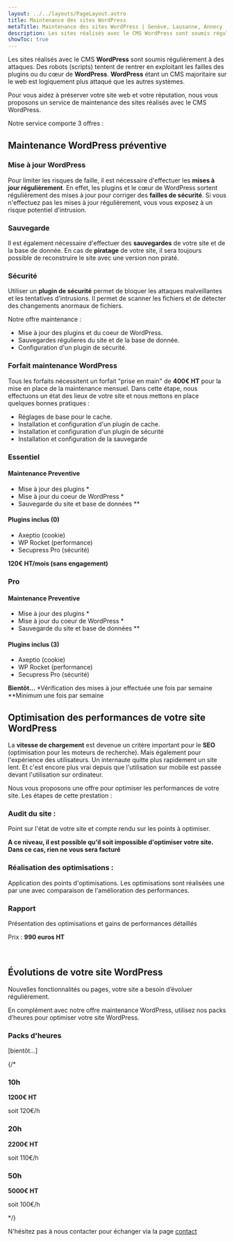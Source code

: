 ```yaml
---
layout: ../../layouts/PageLayout.astro
title: Maintenance des sites WordPress
metaTitle: Maintenance des sites WordPress | Genève, Lausanne, Annecy
description: Les sites réalisés avec le CMS WordPress sont soumis régulièrement à des attaques. Des robots (scripts) tentent de rentrer en exploitant les failles des plugins ou du cœur de WordPress.
showToc: true
---
```



Les sites réalisés avec le CMS **WordPress** sont soumis régulièrement à des attaques. Des robots (scripts) tentent de rentrer en exploitant les failles des plugins ou du cœur de **WordPress**.
**WordPress** étant un CMS majoritaire sur le web est logiquement plus attaqué que les autres systèmes.

Pour vous aidez à préserver votre site web et votre réputation, nous vous proposons un service de maintenance des sites réalisés avec le CMS WordPress.

Notre service comporte 3 offres :

## Maintenance WordPress préventive

### Mise à jour WordPress

Pour limiter les risques de faille, il est nécessaire d'effectuer les **mises à jour régulièrement**.
En effet, les plugins et le cœur de WordPress sortent régulièrement des mises à jour pour corriger des **failles de sécurité**. Si vous n'effectuez pas les mises à jour régulièrement, vous vous exposez à un risque potentiel d'intrusion.

### Sauvegarde

Il est également nécessaire d'effectuer des **sauvegardes** de votre site et de la base de donnée.
En cas de **piratage** de votre site, il sera toujours possible de reconstruire le site avec une version non piraté.

### Sécurité

Utiliser un **plugin de sécurité** permet de bloquer les attaques malveillantes et les tentatives d'intrusions.
Il permet de scanner les fichiers et de détecter des changements anormaux de fichiers.

Notre offre maintenance :

- Mise à jour des plugins et du coeur de WordPress.
- Sauvegardes régulieres du site et de la base de donnée.
- Configuration d'un plugin de sécurité.

### Forfait maintenance WordPress

Tous les forfaits nécessitent un forfait "prise en main" de **400€ HT** pour la mise en place de la maintenance mensuel.
Dans cette étape, nous effectuons un état des lieux de votre site et nous mettons en place quelques bonnes pratiques :

- Réglages de base pour le cache.
- Installation et configuration d'un plugin de cache.
- Installation et configuration d'un plugin de sécurité
- Installation et configuration de la sauvegarde

<Cards>
  <Card>
    <h3 class="text-accent-600 font-bold text-5xl w-full px-3 py-3">
      Essentiel
    </h3>
    <h4 class="text-primary-900 font-bold text-xl w-full px-3 py-3">
      Maintenance Preventive
    </h4>
    <ul class="text-sm text-left w-full px-3 py-3">
      <li>Mise à jour des plugins *</li>
      <li>Mise à jour du coeur de WordPress *</li>
      <li>Sauvegarde du site et base de données **</li>
    </ul>
    <h4 class="text-primary-900 font-bold text-xl w-full px-3 py-3">
      Plugins inclus (0)
    </h4>
    <ul class="text-sm w-full px-3 py-3 text-left">
      <li class="line-through">Axeptio (cookie)</li>
      <li class="line-through">WP Rocket (performance)</li>
      <li class="line-through">Secupress Pro (sécurité)</li>
    </ul>
    <strong class="text-3xl w-full px-3 py-3">
      120€ HT/mois <span class="text-sm">(sans engagement)</span>
    </strong>
  </Card>
  <Card>
    <h3 class="text-accent-600 font-bold text-5xl w-full px-3 py-3">Pro</h3>
    <h4 class="text-primary-900 font-bold text-xl w-full px-3 py-3">
      Maintenance Preventive
    </h4>
    <ul class="text-sm text-left w-full px-3 py-3">
      <li>Mise à jour des plugins *</li>
      <li>Mise à jour du coeur de WordPress *</li>
      <li>Sauvegarde du site et base de données **</li>
    </ul>
    <h4 class="text-primary-900 font-bold text-xl w-full px-3 py-3">
      Plugins inclus (3)
    </h4>
    <ul class="text-sm w-full px-3 py-3 text-left">
      <li>Axeptio (cookie)</li>
      <li>WP Rocket (performance)</li>
      <li>Secupress Pro (sécurité)</li>
    </ul>
    <strong class="text-2xl w-full px-3 py-3">Bientôt...</strong>
  </Card>
</Cards>
<span class="not-prose text-xs text-gray-500 pt-10 block">
  *Vérification des mises à jour effectuée une fois par semaine
</span>
<span class="not-prose text-xs text-gray-500 pb-10 block">
  **Minimum une fois par semaine
</span>

## Optimisation des performances de votre site WordPress

La **vitesse de chargement** est devenue un critère important pour le **SEO** (optimisation pour les moteurs de recherche). Mais également pour l'expérience des utilisateurs.
Un internaute quitte plus rapidement un site lent. Et c'est encore plus vrai depuis que l'utilisation sur mobile est passée devant l'utilisation sur ordinateur.

Nous vous proposons une offre pour optimiser les performances de votre site.
Les étapes de cette prestation :

### Audit du site :

Point sur l'état de votre site et compte rendu sur les points à optimiser.

**A ce niveau, il est possible qu'il soit impossible d'optimiser votre site. Dans ce cas, rien ne vous sera facturé**

### Réalisation des optimisations :

Application des points d'optimisations. Les optimisations sont réalisées une par une avec comparaison de l'amélioration des performances.

### Rapport

Présentation des optimisations et gains de performances détaillés

Prix :
**990 euros HT**

<br />

## Évolutions de votre site WordPress

Nouvelles fonctionnalités ou pages, votre site a besoin d’évoluer régulièrement.

En complément avec notre offre maintenance WordPress, utilisez nos packs d’heures pour optimiser votre site WordPress.

### Packs d'heures

[bientôt...]

{/* <Cards>
  <Card>
    <h3 class="text-accent-600 font-bold text-5xl p-3">10h</h3>
    <strong>1200€ HT</strong>
    <p class="text-slate-500 text-sm p-3">soit 120€/h</p>
  </Card>
  <Card>
    <h3 class="text-accent-600 font-bold text-5xl p-3">20h</h3>
    <strong>2200€ HT</strong>
    <p class="text-slate-500 text-sm  p-3">soit 110€/h</p>
  </Card>
  <Card>
    <h3 class="text-accent-600 font-bold text-5xl p-3">50h</h3>
    <strong>5000€ HT</strong>
    <p class="text-slate-500 text-sm  p-3">soit 100€/h</p>
  </Card>
</Cards> */}

N'hésitez pas à nous contacter pour échanger via la page [contact](/contact)
